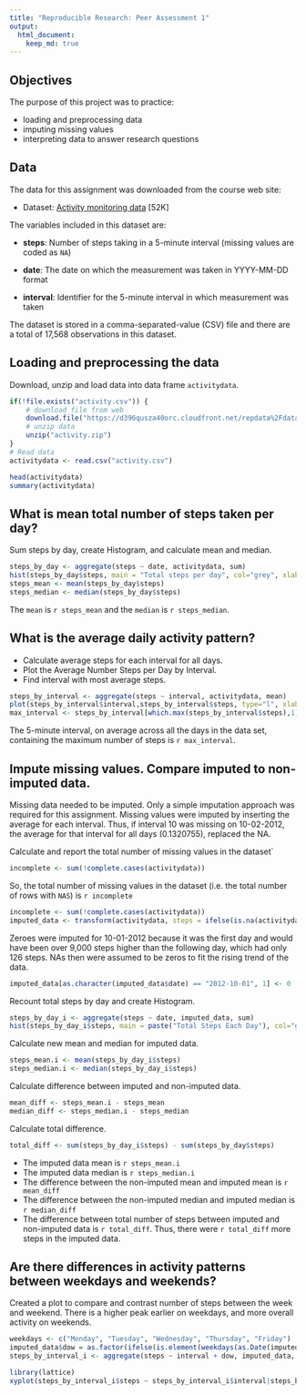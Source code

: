 ```yaml
---
title: "Reproducible Research: Peer Assessment 1"
output: 
  html_document:
    keep_md: true
---
```



## Objectives

The purpose of this project was to practice:

* loading and preprocessing data
* imputing missing values
* interpreting data to answer research questions

## Data  
The data for this assignment was downloaded from the course web
site:

* Dataset: [Activity monitoring data]("https://d396qusza40orc.cloudfront.net/repdata%2Fdata%2Factivity.zip") [52K]

The variables included in this dataset are:

* **steps**: Number of steps taking in a 5-minute interval (missing
    values are coded as `NA`)

* **date**: The date on which the measurement was taken in YYYY-MM-DD
    format

* **interval**: Identifier for the 5-minute interval in which
    measurement was taken

The dataset is stored in a comma-separated-value (CSV) file and there are a total of 17,568 observations in this dataset.

## Loading and preprocessing the data

Download, unzip and load data into data frame `activitydata`. 

```r
if(!file.exists("activity.csv")) {
    # download file from web
    download.file("https://d396qusza40orc.cloudfront.net/repdata%2Fdata%2Factivity.zip", destfile = "activity.zip", mode="wb")
    # unzip data 
    unzip("activity.zip")
}
# Read data
activitydata <- read.csv("activity.csv")

```

```r
head(activitydata)
summary(activitydata)
```

## What is mean total number of steps taken per day?  
Sum steps by day, create Histogram, and calculate mean and median.

```r
steps_by_day <- aggregate(steps ~ date, activitydata, sum)
hist(steps_by_day$steps, main = "Total steps per day", col="grey", xlab="Number of steps")
steps_mean <- mean(steps_by_day$steps)
steps_median <- median(steps_by_day$steps)

```

The `mean` is `r steps_mean` and the `median` is `r steps_median`.

## What is the average daily activity pattern?

* Calculate average steps for each interval for all days. 
* Plot the Average Number Steps per Day by Interval. 
* Find interval with most average steps. 

```r
steps_by_interval <- aggregate(steps ~ interval, activitydata, mean)
plot(steps_by_interval$interval,steps_by_interval$steps, type="l", xlab="Interval", ylab="Number of Steps",main="Average Number of Steps per Day by Interval")
max_interval <- steps_by_interval[which.max(steps_by_interval$steps),1]
```

The 5-minute interval, on average across all the days in the data set, containing the maximum number of steps is `r max_interval`.

## Impute missing values. Compare imputed to non-imputed data.  

Missing data needed to be imputed. Only a simple imputation approach was required for this assignment. 
Missing values were imputed by inserting the average for each interval. Thus, if interval 10 was missing on 10-02-2012, the average for that interval for all days (0.1320755), replaced the NA. 


Calculate and report the total number of missing values in the dataset`

```r
incomplete <- sum(!complete.cases(activitydata))
```

So, the total number of missing values in the dataset (i.e. the total number of rows with `NAS`) is `r incomplete`

```r
incomplete <- sum(!complete.cases(activitydata))
imputed_data <- transform(activitydata, steps = ifelse(is.na(activitydata$steps), steps_by_interval$steps[match(activitydata$interval, steps_by_interval$interval)], activitydata$steps))
```

Zeroes were imputed for 10-01-2012 because it was the first day and would have been over 9,000 steps higher than the following day, which had only 126 steps. NAs then were assumed to be zeros to fit the rising trend of the data. 

```r
imputed_data[as.character(imputed_data$date) == "2012-10-01", 1] <- 0
```

Recount total steps by day and create Histogram. 

```r
steps_by_day_i <- aggregate(steps ~ date, imputed_data, sum)
hist(steps_by_day_i$steps, main = paste("Total Steps Each Day"), col="green", xlab="Number of Steps")
```


Calculate new mean and median for imputed data. 
```r
steps_mean.i <- mean(steps_by_day_i$steps)
steps_median.i <- median(steps_by_day_i$steps)
```

Calculate difference between imputed and non-imputed data.
```r
mean_diff <- steps_mean.i - steps_mean
median_diff <- steps_median.i - steps_median
```

Calculate total difference.
```r
total_diff <- sum(steps_by_day_i$steps) - sum(steps_by_day$steps)
```

* The imputed data mean is `r steps_mean.i`
* The imputed data median is `r steps_median.i`
* The difference between the non-imputed mean and imputed mean is `r mean_diff`
* The difference between the non-imputed median and imputed median is `r median_diff`
* The difference between total number of steps between imputed and non-imputed data is `r total_diff`. Thus, there were `r total_diff` more steps in the imputed data.

## Are there differences in activity patterns between weekdays and weekends?

Created a plot to compare and contrast number of steps between the week and weekend. There is a higher peak earlier on weekdays, and more overall activity on weekends.  

``` r
weekdays <- c("Monday", "Tuesday", "Wednesday", "Thursday", "Friday")
imputed_data$dow = as.factor(ifelse(is.element(weekdays(as.Date(imputed_data$date)),weekdays), "Weekday", "Weekend"))
steps_by_interval_i <- aggregate(steps ~ interval + dow, imputed_data, mean)

library(lattice)
xyplot(steps_by_interval_i$steps ~ steps_by_interval_i$interval|steps_by_interval_i$dow, main="Comparison of average steps per day by interval",xlab="5-minute interval", ylab="Average number of steps",layout=c(1,2), type="l")
```

